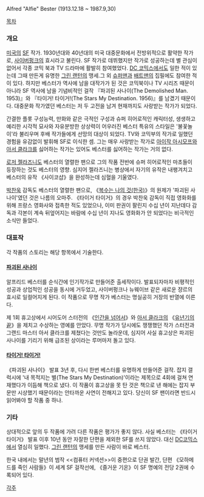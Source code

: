 Alfred "Alfie" Bester
(1913.12.18 ~ 1987.9,30)

[[목차]]

=== 개요 ===
[[미국]]의 [[SF]] 작가. 1930년대와 40년대의 미국 대중문화에서 전방위적으로 활약한 작가로, [[사이버펑크]]의 효시라고 불린다. SF 작가로 데뷔했지만 작가로 성공하는데 별 관심이 없어서 각종 코믹 북과 TV 드라마에 활발히 참여했었다. [[DC 코믹스]]에서도 일한 적이 있는데 그때 만든게 유명한 [[그린 랜턴]]의 맹세.그 외 [[슈퍼맨]]과 [[배트맨]]의 집필에도 참여한 적이 있다. 하지만 베스터가 역사에 남을 대작가가 된 것은 코믹북이나 TV 시리즈 때문이 아니라 SF 역사에 남을 기념비적인 걸작 『파괴된 사나이(The Demolished Man. 1953)』와 『타이거! 타이거!(The Stars My Destination. 1956)』를 남겼기 때문이다. 대중문화 작가였던 베스터는 저 두 고전을 남겨 현재까지도 사랑받는 작가가 되었다.

간결한 플롯 구성능력, 만화와 같은 극적인 구성과 슈퍼 히어로적인 캐릭터성, 생생하고 예리한 시각적 묘사와 자유분방한 상상력이 어우러진 베스터 특유의 스타일은 '불꽃놀이'라 불리우며 후배 작가들에게 선망의 대상이 되었다. TV와 코믹부의 작가로 일했던 경험을 유감없이 발휘해 SF로 이식한 셈. 그는 매우 사랑받는 작가로 [[아이작 아시모프]]와 [[아서 클라크]]를 싫어하는 작가는 있어도 베스터를 싫어하는 작가는 거의 없다.

[[로저 젤라즈니]]도 베스터의 열렬한 팬으로 그의 작품 전반에 슈퍼 히어로적인 마초들이 등장하는 것도 베스터의 영향. 심지어 젤라즈니는 병상에서 자기의 유작은 내팽겨치고 베스터의 유작 《사이코샵》을 완성하는데 심혈을 기울였다. 

[[박찬욱]] 감독도 베스터의 열렬한 팬으로, 《[[복수는 나의 것(한국)]]》의 원제가 '파괴된 사나이'였던 것은 나름의 오마주. 《타이거 타이거》의 경우 박찬욱 감독이 직접 영화화를 위해 프랑스 영화사와 접촉한 적도 있었으나, 이미 판권이 팔린지 수십 년이 지난데다 감독과 각본이 계속 뒤엎어지는 바람에 수십 년이 지나도 영화화가 안 되었다는 비극적인 소식만 들었다.

=== 대표작 ===
각 작품의 스토리는 해당 항목에서 기술한다.

==== [[파괴된 사나이]] ====
알프리드 베스터를 순식간에 인기작가로 만들어준 출세작이다. 발표되자마자 비평적인 성공과 상업적인 성공을 동시에 거두었고, 사이버펑크나 뉴웨이브 같은 새로운 쟝르의 효시로 일컬어지게 된다. 이 작품으로 무명 작가 베스터는 명실공히 거장의 반열에 이른다.

제 1회 휴고상에서 시어도어 스터전의 《[[인간을 넘어서]]》와 [[아서 클라크]]의 《[[유년기의 끝]]》을 제치고 수상하는 영예를 안았다. 무명 작가가 당시에도 쟁쟁했던 작가 스터전과 그랜드 마스터 아서 클라크를 제쳤다는 것만도 놀라운데, 심지어 사실 휴고상은 파괴된 사나이를 기리기 위해 급조된 상이라는 루머마저 돌고 있다.
==== [[타이거! 타이거!]] ====
《파괴된 사나이》 발표 3년 후, 다시 한번 베스터를 유명하게 만들어준 걸작. 잡지 갤럭시에 '내 목적지는 별(The Stars My Destination)'이라는 제목으로 4회에 걸쳐 연재했다가 이듬해 책으로 냈다. 이 작품이 휴고상을 못 탄 것은 책으로 낸 해에는 잡지 부문만 시상했기 때문이라는 안타까운 사연이 전해지고 있다. 당신이 SF 팬이라면 반드시 읽어봐야 할 작품 중 하나.
=== 기타 ===
상대적으로 앞의 두 작품에 가려 다른 작품은 평가가 좋지 않다. 사실 베스터는 《타이거 타이거》 발표 이후 10년 동안 자잘한 단편을 제외한 SF를 쓰지 않았다. 대신 [[DC코믹스]]에서 열심히 일했다. [[그린 랜턴]]의 맹세를 만든 사람이 바로 베스터.

한국 내에서는 말년의 범작 <<컴퓨터 커넥션>>이 중편으로 단권 발간,  단편 《모하메드를 죽인 사람들》이 세계 SF 걸작선에, 《즐거운 기온》이 SF 명예의 전당 2권에 수록되어 있다.

[[각주]]
